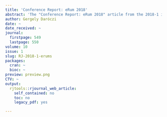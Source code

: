 ```yaml
---
title: 'Conference Report: eRum 2018'
abstract: 'The "Conference Report: eRum 2018" article from the 2018-1 issue.'
author: Gergely Daróczi
date: ~
date_received: ~
journal:
  firstpage: 549
  lastpage: 550
volume: 10
issue: 1
slug: RJ-2018-1-erums
packages:
  cran: ~
  bioc: ~
preview: preview.png
CTV: ~
output:
  rjtools::rjournal_web_article:
    self_contained: no
    toc: no
    legacy_pdf: yes

---
```

